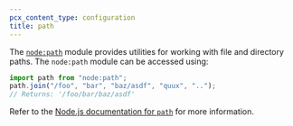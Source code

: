 ```yaml
---
pcx_content_type: configuration
title: path
---
```



<Render file="nodejs-compat-howto" />

The [`node:path`](https://nodejs.org/api/path.html) module provides utilities for working with file and directory paths. The `node:path` module can be accessed using:

```js
import path from "node:path";
path.join("/foo", "bar", "baz/asdf", "quux", "..");
// Returns: '/foo/bar/baz/asdf'
```

Refer to the [Node.js documentation for `path`](https://nodejs.org/api/path.html) for more information.
